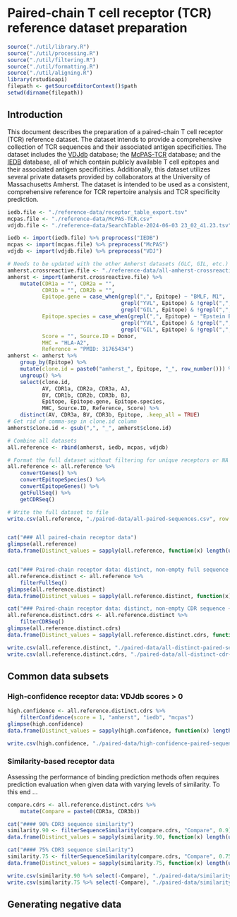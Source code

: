 

# Paired-chain T cell receptor (TCR) reference dataset preparation

```r
source("./util/library.R")
source("./util/processing.R")
source("./util/filtering.R")
source("./util/formatting.R")
source("./util/aligning.R")
library(rstudioapi)
filepath <- getSourceEditorContext()$path
setwd(dirname(filepath))
```

## Introduction

This document describes the preparation of a paired-chain T cell receptor (TCR) reference dataset. The dataset intends to provide a comprehensive collection of TCR sequences and their associated antigen specificities. The dataset includes the [VDJdb](https://vdjdb.cdr3.net/) database; the [McPAS-TCR](https://friedmanlab.weizmann.ac.il/McPAS-TCR/) database; and the [IEDB](https://www.iedb.org/) database, all of which contain publicly available T cell epitopes and their associated antigen specificities. Additionally, this dataset utilizes several private datasets provided by collaborators at the University of Massachusetts Amherst. The dataset is intended to be used as a consistent, comprehensive reference for TCR repertoire analysis and TCR specificity prediction.

``` r

iedb.file <- "./reference-data/receptor_table_export.tsv"
mcpas.file <- "./reference-data/McPAS-TCR.csv"
vdjdb.file <- "./reference-data/SearchTable-2024-06-03 23_02_41.23.tsv"

iedb <- import(iedb.file) %>% preprocess("IEDB")
mcpas <- import(mcpas.file) %>% preprocess("McPAS")
vdjdb <- import(vdjdb.file) %>% preprocess("VDJ")

# Needs to be updated with the other Amherst datasets (GLC, GIL, etc.)
amherst.crossreactive.file <- "./reference-data/all-amherst-crossreactive.csv"
amherst <- import(amherst.crossreactive.file) %>%
    mutate(CDR1a = "", CDR2a = "",
           CDR1b = "", CDR2b = "",
           Epitope.gene = case_when(grepl(",", Epitope) ~ "BMLF, M1",
                                    grepl("YVL", Epitope) & !grepl(",", Epitope) ~ "BMLF",
                                    grepl("GIL", Epitope) & !grepl(",", Epitope) ~ "M1"),
           Epitope.species = case_when(grepl(",", Epitope) ~ "Epstein Barr virus (EBV), Influenza A",
                                    grepl("YVL", Epitope) & !grepl(",", Epitope) ~ "Epstein Barr virus (EBV)",
                                    grepl("GIL", Epitope) & !grepl(",", Epitope) ~ "Influenza A"),
           Score = "", Source.ID = Donor,
           MHC = "HLA-A2",
           Reference = "PMID: 31765434") 
amherst <- amherst %>%
    group_by(Epitope) %>%
    mutate(clone.id = paste0("amherst_", Epitope, "_", row_number())) %>% 
    ungroup() %>% 
    select(clone.id, 
           AV, CDR1a, CDR2a, CDR3a, AJ,
           BV, CDR1b, CDR2b, CDR3b, BJ, 
           Epitope, Epitope.gene, Epitope.species,
           MHC, Source.ID, Reference, Score) %>% 
    distinct(AV, CDR3a, BV, CDR3b, Epitope, .keep_all = TRUE) 
# Get rid of comma-sep in clone.id column
amherst$clone.id <- gsub(",", "_", amherst$clone.id)

```

```r

# Combine all datasets
all.reference <- rbind(amherst, iedb, mcpas, vdjdb)

# Format the full dataset without filtering for unique receptors or NA values
all.reference <- all.reference %>%
    convertGenes() %>%
    convertEpitopeSpecies() %>%
    convertEpitopeGenes() %>%
    getFullSeq() %>%
    getCDRSeq() 

# Write the full dataset to file
write.csv(all.reference, "./paired-data/all-paired-sequences.csv", row.names = FALSE)


cat("### All paired-chain receptor data")
glimpse(all.reference)
data.frame(Distinct_values = sapply(all.reference, function(x) length(unique(x))))


cat("### Paired-chain receptor data: distinct, non-empty full sequence (alignment) + epitope binding pairs")
all.reference.distinct <- all.reference %>%
    filterFullSeq() 
glimpse(all.reference.distinct)
data.frame(Distinct_values = sapply(all.reference.distinct, function(x) length(unique(x))))

cat("### Paired-chain receptor data: distinct, non-empty CDR sequence + epitope binding pairs")
all.reference.distinct.cdrs <- all.reference.distinct %>%
    filterCDRSeq()
glimpse(all.reference.distinct.cdrs)
data.frame(Distinct_values = sapply(all.reference.distinct.cdrs, function(x) length(unique(x))))

write.csv(all.reference.distinct, "./paired-data/all-distinct-paired-sequences.csv", row.names = FALSE)
write.csv(all.reference.distinct.cdrs, "./paired-data/all-distinct-cdr-paired-sequences.csv", row.names = FALSE)

```

## Common data subsets 

### High-confidence receptor data: VDJdb scores > 0

```r

high.confidence <- all.reference.distinct.cdrs %>%
    filterConfidence(score = 1, "amherst", "iedb", "mcpas")
glimpse(high.confidence)
data.frame(Distinct_values = sapply(high.confidence, function(x) length(unique(x))))

write.csv(high.confidence, "./paired-data/high-confidence-paired-sequences.csv", row.names = FALSE)

```

### Similarity-based receptor data

Assessing the performance of binding prediction methods often requires prediction evaluation when given data with varying levels of similarity. To this end ...

```r

compare.cdrs <- all.reference.distinct.cdrs %>%
    mutate(Compare = paste0(CDR3a, CDR3b))

cat("#### 90% CDR3 sequence similarity")
similarity.90 <- filterSequenceSimilarity(compare.cdrs, "Compare", 0.9)
data.frame(Distinct_values = sapply(similarity.90, function(x) length(unique(x))))

cat("#### 75% CDR3 sequence similarity")
similarity.75 <- filterSequenceSimilarity(compare.cdrs, "Compare", 0.75)
data.frame(Distinct_values = sapply(similarity.75, function(x) length(unique(x))))

write.csv(similarity.90 %>% select(-Compare), "./paired-data/similarity-90-paired-sequences.csv", row.names = FALSE)
write.csv(similarity.75 %>% select(-Compare), "./paired-data/similarity-75-paired-sequences.csv", row.names = FALSE)

```

## Generating negative data 

